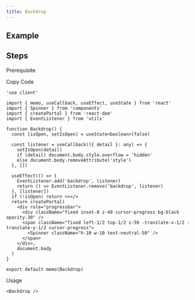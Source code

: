 ```yaml
---
title: Backdrop
---
```


## Example

<Storybook url="https://workshop.kidow.me/?path=/docs/components-backdrop-v1--docs" />

## Steps

<Steps>

<Step>Prerequisite</Step>

<Blocks>
  <LinkBlock icon="components" name="Spinner" slug="/components/spinner" />
  <LinkBlock icon="utils" name="backdrop" slug="/utils/backdrop" />
  <LinkBlock icon="utils" name="EventListener" slug="/utils/event-listener" />
</Blocks>

<Step>Copy Code</Step>

```tsx title="containers/Backdrop/index.tsx"
'use client'

import { memo, useCallback, useEffect, useState } from 'react'
import { Spinner } from 'components'
import { createPortal } from 'react-dom'
import { EventListener } from 'utils'

function Backdrop() {
  const [isOpen, setIsOpen] = useState<boolean>(false)

  const listener = useCallback(({ detail }: any) => {
    setIsOpen(detail)
    if (detail) document.body.style.overflow = 'hidden'
    else document.body.removeAttribute('style')
  }, [])

  useEffect(() => {
    EventListener.add('backdrop', listener)
    return () => EventListener.remove('backdrop', listener)
  }, [listener])
  if (!isOpen) return <></>
  return createPortal(
    <div role="progressbar">
      <div className="fixed inset-0 z-40 cursor-progress bg-black opacity-30" />
      <span className="fixed left-1/2 top-1/2 z-50 -translate-x-1/2 -translate-y-1/2 cursor-progress">
        <Spinner className="h-10 w-10 text-neutral-50" />
      </span>
    </div>,
    document.body
  )
}

export default memo(Backdrop)
```

<Step>Usage</Step>

```tsx
<Backdrop />
```

</Steps>

